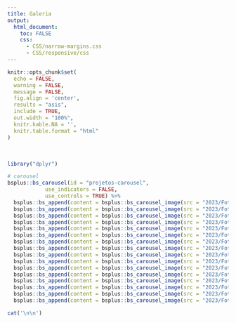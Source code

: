 ```yaml
---
title: Galeria
output:
  html_document:
    toc: FALSE
    css:
      - CSS/narrow-margins.css
      - CSS/responsive/css
---
```


<!--install and/or load all R packages-->
```r
knitr::opts_chunk$set(
  echo = FALSE,
  warning = FALSE,
  message = FALSE,
  fig.align = 'center',
  results = "asis",
  include = TRUE,
  out.width = "100%",
  knitr.kable.NA = '',
  knitr.table.format = "html"
)
```

<br>

```r
library("dplyr")

# carousel
bsplus::bs_carousel(id = "projetos-carousel",
            use_indicators = FALSE,
            use_controls = TRUE) %>%
  bsplus::bs_append(content = bsplus::bs_carousel_image(src = "2023/Fotos/01.jpeg")) %>%
  bsplus::bs_append(content = bsplus::bs_carousel_image(src = "2023/Fotos/02.jpeg")) %>%
  bsplus::bs_append(content = bsplus::bs_carousel_image(src = "2023/Fotos/03.jpeg")) %>%
  bsplus::bs_append(content = bsplus::bs_carousel_image(src = "2023/Fotos/04.jpeg")) %>%
  bsplus::bs_append(content = bsplus::bs_carousel_image(src = "2023/Fotos/05.jpeg")) %>%
  bsplus::bs_append(content = bsplus::bs_carousel_image(src = "2023/Fotos/06.jpeg")) %>%
  bsplus::bs_append(content = bsplus::bs_carousel_image(src = "2023/Fotos/07.jpeg")) %>%
  bsplus::bs_append(content = bsplus::bs_carousel_image(src = "2023/Fotos/08.jpeg")) %>%
  bsplus::bs_append(content = bsplus::bs_carousel_image(src = "2023/Fotos/09.jpeg")) %>%
  bsplus::bs_append(content = bsplus::bs_carousel_image(src = "2023/Fotos/10.jpeg")) %>%
  bsplus::bs_append(content = bsplus::bs_carousel_image(src = "2023/Fotos/11.jpeg")) %>%
  bsplus::bs_append(content = bsplus::bs_carousel_image(src = "2023/Fotos/12.jpeg")) %>%
  bsplus::bs_append(content = bsplus::bs_carousel_image(src = "2023/Fotos/13.jpeg")) %>%
  bsplus::bs_append(content = bsplus::bs_carousel_image(src = "2023/Fotos/14.jpeg")) %>%
  bsplus::bs_append(content = bsplus::bs_carousel_image(src = "2023/Fotos/15.jpeg")) %>%
  bsplus::bs_append(content = bsplus::bs_carousel_image(src = "2023/Fotos/16.jpeg"))

cat('\n\n')
```
